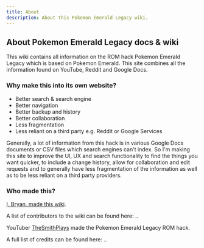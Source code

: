```yaml
---
title: About
description: About this Pokemon Emerald Legacy wiki.
---
```

 

## About Pokemon Emerald Legacy docs & wiki

This wiki contains all information on the ROM hack Pokemon Emerald Legacy which is based on Pokemon Emerald. This site combines all the information found on YouTube, Reddit and Google Docs.

### Why make this into its own website?

- Better search & search engine
- Better navigation
- Better backup and history
- Better collaboration
- Less fragmentation
- Less reliant on a third party e.g. Reddit or Google Services

Generally, a lot of information from this hack is in various Google Docs documents or CSV files which search engines can't index. So I'm making this site to improve the UI, UX and search functionality to find the things you want quicker, to include a change history, allow for collaboration and edit requests and to generally have less fragmentation of the information as well as to be less reliant on a third party providers.

### Who made this?

[I, Bryan, made this wiki](https://bryanhogan.com/).

A list of contributors to the wiki can be found here: ..

YouTuber [TheSmithPlays](https://www.youtube.com/@smithplayspokemon) made the Pokemon Emerald Legacy ROM hack.

A full list of credits can be found here: ..